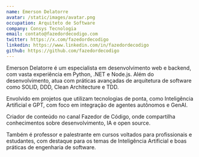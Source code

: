 ```yaml
---
name: Emerson Delatorre
avatar: /static/images/avatar.png
occupation: Arquiteto de Software
company: Consys Tecnologia
email: contato@fazedordecodigo.com
twitter: https://x.com/fazedordecodigo
linkedin: https://www.linkedin.com/in/fazedordecodigo
github: https://github.com/fazedordecodigo
---
```


Emerson Delatorre é um especialista em desenvolvimento web e backend, com vasta experiência em Python, .NET e Node.js.
Além do desenvolvimento, atua com práticas avançadas de arquitetura de software como SOLID, DDD, Clean Architecture e TDD.

Envolvido em projetos que utilizam tecnologias de ponta, como Inteligência Artificial e GPT, com foco em integração de agentes autônomos e GenAI.

Criador de conteúdo no canal Fazedor de Código, onde compartilha conhecimentos sobre desenvolvimento, IA e open source.

Também é professor e palestrante em cursos voltados para profissionais e estudantes, com destaque para os temas de Inteligência Artificial e boas práticas de engenharia de software.
